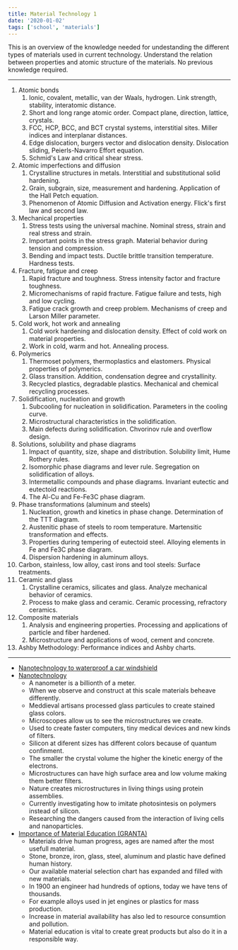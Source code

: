 ```yaml
---
title: Material Technology 1
date: '2020-01-02'
tags: ['school', 'materials']
---
```


This is an overview of the knowledge needed for undestanding the different types of materials used in current technology. Understand the relation between properties and atomic structure of the materials. No previous knowledge required.

***

1. Atomic bonds
	1. Ionic, covalent, metallic, van der Waals, hydrogen. Link strength, stability, interatomic distance.
	2. Short and long range atomic order. Compact plane, direction, lattice, crystals.
	3. FCC, HCP, BCC, and BCT crystal systems, interstitial sites. Miller indices and interplanar distances.
	4. Edge dislocation, burgers vector and dislocation density. Dislocation sliding, Peierls-Navarro Effort equation.
	5. Schmid's Law and critical shear stress.
2. Atomic imperfections and diffusion
	1. Crystalline structures in metals. Interstitial and substitutional solid hardening.
	2. Grain, subgrain, size, measurement and hardening. Application of the Hall Petch equation.
	3. Phenomenon of Atomic Diffusion and Activation energy. Flick's first law and second law.
3. Mechanical properties
	1. Stress tests using the universal machine. Nominal stress, strain and real stress and strain.
	2. Important points in the stress graph. Material behavior during tension and compression.
	3. Bending and impact tests. Ductile brittle transition temperature. Hardness tests.
4. Fracture, fatigue and creep
	1. Rapid fracture and toughness. Stress intensity factor and fracture toughness.
	2. Micromechanisms of rapid fracture. Fatigue failure and tests, high and low cycling.
	3. Fatigue crack growth and creep problem. Mechanisms of creep and Larson Miller parameter.
5. Cold work, hot work and annealing
	1. Cold work hardening and dislocation density. Effect of cold work on material properties.
	2. Work in cold, warm and hot. Annealing process.
6. Polymerics
	1. Thermoset polymers, thermoplastics and elastomers. Physical properties of polymerics.
	2. Glass transition. Addition, condensation degree and crystallinity.
	3. Recycled plastics, degradable plastics. Mechanical and chemical recycling processes.
7. Solidification, nucleation and growth
	1. Subcooling for nucleation in solidification. Parameters in the cooling curve.
	2. Microstructural characteristics in the solidification.
	3. Main defects during solidification. Chvorinov rule and overflow design.
8. Solutions, solubility and phase diagrams
	1. Impact of quantity, size, shape and distribution. Solubility limit, Hume Rothery rules.
	2. Isomorphic phase diagrams and lever rule. Segregation on solidification of alloys.
	3. Intermetallic compounds and phase diagrams. Invariant eutectic and eutectoid reactions.
	4. The Al-Cu and Fe-Fe3C phase diagram.
9. Phase transformations (aluminum and steels)
	1. Nucleation, growth and kinetics in phase change. Determination of the TTT diagram.
	2. Austenitic phase of steels to room temperature. Martensitic transformation and effects.
	3. Properties during tempering of eutectoid steel. Alloying elements in Fe and Fe3C phase diagram.
	4. Dispersion hardening in aluminum alloys.
10. Carbon, stainless, low alloy, cast irons and tool steels: Surface treatments.
11. Ceramic and glass
	1. Crystalline ceramics, silicates and glass. Analyze mechanical behavior of ceramics.
	3. Process to make glass and ceramic. Ceramic processing, refractory ceramics.
12. Composite materials
	1. Analysis and engineering properties. Processing and applications of particle and fiber hardened.
	3. Microstructure and applications of wood, cement and concrete.
13. Ashby Methodology: Performance indices and Ashby charts.

***










* [Nanotechnology to waterproof a car windshield](https://www.youtube.com/watch?v=edBFCR7o_AE)
* [Nanotechnology](https://www.youtube.com/watch?v=S4CjZ-OkGDs)
	* A nanometer is a billionth of a meter.
	* When we observe and construct at this scale materials beheave differently.
	* Meddieval artisans processed glass particules to create stained glass colors.
	* Microscopes allow us to see the microstructures we create.
	* Used to create faster computers, tiny medical devices and new kinds of filters.
	* Silicon at diferent sizes has different colors because of quantum confinment.
	* The smaller the crystal volume the higher the kinetic energy of the electrons.
	* Microstructures can have high surface area and low volume making them better filters.
	* Nature creates microstructures in living things using protein assemblies.
	* Currently investigating how to imitate photosintesis on polymers instead of silicon.
	* Researching the dangers caused from the interaction of living cells and nanoparticles.
* [Importance of Material Education (GRANTA)](https://www.youtube.com/watch?v=4d30nUOswHw)
	* Materials drive human progress, ages are named after the most usefull material.
	* Stone, bronze, iron, glass, steel, aluminum and plastic have defined human history.
	* Our available material selection chart has expanded and filled with new materials.
	* In 1900 an engineer had hundreds of options, today we have tens of thousands.
	* For example alloys used in jet engines or plastics for mass production.
	* Increase in material availability has also led to resource consumtion and pollution.
	* Material education is vital to create great products but also do it in a responsible way.

